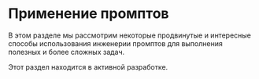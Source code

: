 # Применение промптов


В этом разделе мы рассмотрим некоторые продвинутые и интересные способы использования инженерии промптов для выполнения полезных и более сложных задач.

<Callout emoji="⚠️">
  Этот раздел находится в активной разработке.
</Callout>